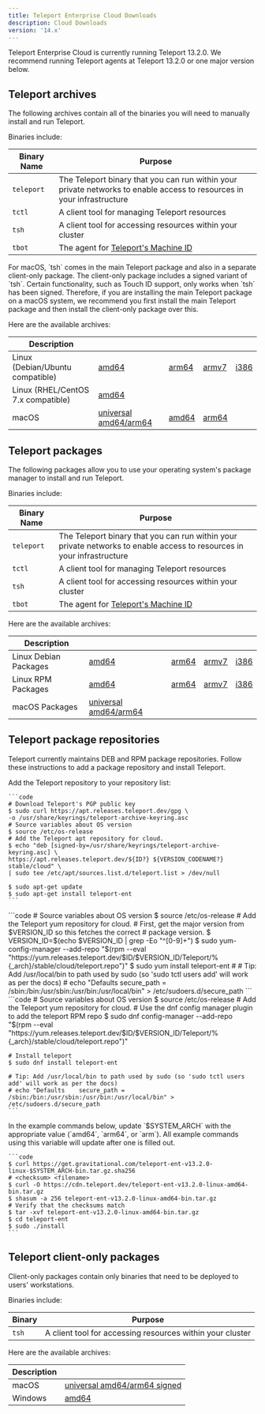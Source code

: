 ```yaml
---
title: Teleport Enterprise Cloud Downloads
description: Cloud Downloads
version: '14.x'
---
```


Teleport Enterprise Cloud is currently running Teleport 13.2.0. We recommend
running Teleport agents at Teleport 13.2.0 or one major version
below.

## Teleport archives

The following archives contain all of the binaries you will need to manually
install and run Teleport.

Binaries include:

| Binary Name | Purpose                                                                                                                |
| ----------- | ---------------------------------------------------------------------------------------------------------------------- |
| `teleport`  | The Teleport binary that you can run within your private networks to enable access to resources in your infrastructure |
| `tctl`      | A client tool for managing Teleport resources                                                                          |
| `tsh`       | A client tool for accessing resources within your cluster                                                              |
| `tbot`      | The agent for [Teleport's Machine ID](/ver/14.x/machine-id/introduction)                                               |

<Note>
  For macOS, `tsh` comes in the main Teleport package and also in a separate client-only package.
  The client-only package includes a signed variant of `tsh`. Certain functionality, such as Touch ID support,
  only works when `tsh` has been signed. Therefore, if you are installing the main Teleport package on a macOS system,
  we recommend you first install the main Teleport package and then install the client-only package over this.
</Note>

Here are the available archives:

| Description                        |                                                                                                    |                                                                                |                                                                             |                                                                            |
| ---------------------------------- | -------------------------------------------------------------------------------------------------- | ------------------------------------------------------------------------------ | --------------------------------------------------------------------------- | -------------------------------------------------------------------------- |
| Linux (Debian/Ubuntu compatible)   | [amd64](https://cdn.teleport.dev/teleport-ent-v13.2.0-linux-amd64-bin.tar.gz)                      | [arm64](https://cdn.teleport.dev/teleport-ent-v13.2.0-linux-arm64-bin.tar.gz)  | [armv7](https://cdn.teleport.dev/teleport-ent-v13.2.0-linux-arm-bin.tar.gz) | [i386](https://cdn.teleport.dev/teleport-ent-v13.2.0-linux-386-bin.tar.gz) |
| Linux (RHEL/CentOS 7.x compatible) | [amd64](https://cdn.teleport.dev/teleport-ent-v13.2.0-linux-amd64-centos7-bin.tar.gz)              |                                                                                |                                                                             |                                                                            |
| macOS                              | [universal amd64/arm64](https://cdn.teleport.dev/teleport-ent-v13.2.0-darwin-universal-bin.tar.gz) | [amd64](https://cdn.teleport.dev/teleport-ent-v13.2.0-darwin-amd64-bin.tar.gz) | [arm64](https://cdn.teleport.dev/teleport-v13.2.0-darwin-arm64-bin.tar.gz)  |                                                                            |

## Teleport packages

The following packages allow you to use your operating system's package manager
to install and run Teleport.

Binaries include:

| Binary Name | Purpose                                                                                                                |
| ----------- | ---------------------------------------------------------------------------------------------------------------------- |
| `teleport`  | The Teleport binary that you can run within your private networks to enable access to resources in your infrastructure |
| `tctl`      | A client tool for managing Teleport resources                                                                          |
| `tsh`       | A client tool for accessing resources within your cluster                                                              |
| `tbot`      | The agent for [Teleport's Machine ID](/ver/14.x/machine-id/introduction)                                               |

Here are the available archives:

| Description           |                                                                           |                                                                   |                                                                 |                                                                 |
| --------------------- | ------------------------------------------------------------------------- | ----------------------------------------------------------------- | --------------------------------------------------------------- | --------------------------------------------------------------- |
| Linux Debian Packages | [amd64](https://cdn.teleport.dev/teleport-ent_13.2.0_amd64.deb)           | [arm64](https://cdn.teleport.dev/teleport-ent_13.2.0_arm64.deb)   | [armv7](https://cdn.teleport.dev/teleport-ent_13.2.0_arm.deb)   | [i386](https://cdn.teleport.dev/teleport-ent_13.2.0_i386.deb)   |
| Linux RPM Packages    | [amd64](https://cdn.teleport.dev/teleport-ent-13.2.0-1.x86_64.rpm)        | [arm64](https://cdn.teleport.dev/teleport-ent-13.2.0-1.arm64.rpm) | [armv7](https://cdn.teleport.dev/teleport-ent-13.2.0-1.arm.rpm) | [i386](https://cdn.teleport.dev/teleport-ent-13.2.0-1.i386.rpm) |
| macOS Packages        | [universal amd64/arm64](https://cdn.teleport.dev/teleport-ent-13.2.0.pkg) |                                                                   |                                                                 |                                                                 |

## Teleport package repositories

Teleport currently maintains DEB and RPM package repositories. Follow these
instructions to add a package repository and install Teleport.

<Tabs>
  <Tab title="Debian 8+/Ubuntu 16.04+ (apt)">
    Add the Teleport repository to your repository list:

    ```code
    # Download Teleport's PGP public key
    $ sudo curl https://apt.releases.teleport.dev/gpg \
    -o /usr/share/keyrings/teleport-archive-keyring.asc
    # Source variables about OS version
    $ source /etc/os-release
    # Add the Teleport apt repository for cloud.
    $ echo "deb [signed-by=/usr/share/keyrings/teleport-archive-keyring.asc] \
    https://apt.releases.teleport.dev/${ID?} ${VERSION_CODENAME?} stable/cloud" \
    | sudo tee /etc/apt/sources.list.d/teleport.list > /dev/null

    $ sudo apt-get update
    $ sudo apt-get install teleport-ent
    ```
  </Tab>

  <Tab title="Amazon Linux 2/RHEL 7 (yum)">
    ```code
    # Source variables about OS version
    $ source /etc/os-release
    # Add the Teleport yum repository for cloud.
    # First, get the major version from $VERSION_ID so this fetches the correct
    # package version.
    $ VERSION_ID=$(echo $VERSION_ID | grep -Eo "^[0-9]+")
    $ sudo yum-config-manager --add-repo "$(rpm --eval "https://yum.releases.teleport.dev/$ID/$VERSION_ID/Teleport/%{_arch}/stable/cloud/teleport.repo")"
    $ sudo yum install teleport-ent
    #
    # Tip: Add /usr/local/bin to path used by sudo (so 'sudo tctl users add' will work as per the docs)
    # echo "Defaults    secure_path = /sbin:/bin:/usr/sbin:/usr/bin:/usr/local/bin" > /etc/sudoers.d/secure_path
    ```
  </Tab>

  <Tab title="Amazon Linux 2023/RHEL 8+ (dnf)">
    ```code
    # Source variables about OS version
    $ source /etc/os-release
    # Add the Teleport yum repository for cloud.
    # Use the dnf config manager plugin to add the teleport RPM repo
    $ sudo dnf config-manager --add-repo "$(rpm --eval "https://yum.releases.teleport.dev/$ID/$VERSION_ID/Teleport/%{_arch}/stable/cloud/teleport.repo")"

    # Install teleport
    $ sudo dnf install teleport-ent

    # Tip: Add /usr/local/bin to path used by sudo (so 'sudo tctl users add' will work as per the docs)
    # echo "Defaults    secure_path = /sbin:/bin:/usr/sbin:/usr/bin:/usr/local/bin" > /etc/sudoers.d/secure_path
    ```
  </Tab>

  <Tab title="Tarball">
    In the example commands below, update `$SYSTEM_ARCH` with the appropriate
    value (`amd64`, `arm64`, or `arm`). All example commands using this variable
    will update after one is filled out.

    ```code
    $ curl https://get.gravitational.com/teleport-ent-v13.2.0-linux-$SYSTEM_ARCH-bin.tar.gz.sha256
    # <checksum> <filename>
    $ curl -O https://cdn.teleport.dev/teleport-ent-v13.2.0-linux-amd64-bin.tar.gz
    $ shasum -a 256 teleport-ent-v13.2.0-linux-amd64-bin.tar.gz
    # Verify that the checksums match
    $ tar -xvf teleport-ent-v13.2.0-linux-amd64-bin.tar.gz
    $ cd teleport-ent
    $ sudo ./install
    ```
  </Tab>
</Tabs>

## Teleport client-only packages

Client-only packages contain only binaries that need to be deployed to users'
workstations.

Binaries include:

| Binary | Purpose                                                   |
| ------ | --------------------------------------------------------- |
| `tsh`  | A client tool for accessing resources within your cluster |

Here are the available archives:

| Description |                                                                          |
| ----------- | ------------------------------------------------------------------------ |
| macOS       | [universal amd64/arm64 signed](https://cdn.teleport.dev/tsh-13.2.0.pkg)  |
| Windows     | [amd64](https://cdn.teleport.dev/teleport-v13.2.0-windows-amd64-bin.zip) |
